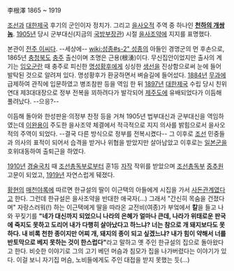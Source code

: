 李根澤 
1865 ~ 1919 

[[조선]]과 [[대한제국]] 후기의 군인이자 정치가. 그리고 [[을사오적]] 주역 중 하나인 '''[[천하의 개쌍놈]]'''. [[1905년]] 당시 군부대신(지금의 [[국방부]]장관) 시절 [[을사조약]]에 지지를 표명했다. 

본관이 [[전주 이씨]]다. --세상에-- [[wiki:성종#s-2" 성종]]의 아들인 경명군의 먼 후손으로, 1865년 [[충청북도]] [[충주]] 출신이며 초명은 근용(根湧)이다. 무신집안이었지만 출사의 계기는 [[임오군란]] 때 충주로 피신한 [[명성황후]]에게 싱싱한 [[생선]]을 진상함으로써 눈에 들어 발탁된 것으로 알려져 있다. 명성황후가 환궁하면서 벼슬길에 들어섰다. [[1884년]] [[무과]]에 급제하여 관직에 입문하였고 병조참판 등을 역임 한 뒤 [[1897년]] [[대한제국]] 수립 당시 친위연대 제3대대장으로 정부 전복을 꾀하려다가 발각되어 [[제주도]]에 유배되었다가 이듬해 풀려났다. --으응?--

이듬해 돌아와 한성판윤·의정부 찬정 등을 거쳐 1905년 법부대신과 군부대신을 역임하였는데 [[이완용]]이 주도한 을사조약 체결에서 적극적으로 지지 의사를 밝힘으로서 을사오적의 주역이 되었다. --결국 다른 방식으로 정부를 전복시켰다-- 그 이후로 [[조선]] 민중들과 의사의 표적이 되어서 습격을 받거나 위협을 받았지만 살아남았고 이후로는 [[일본군]]을 호위대동하여 출퇴근을 하였다. 

[[1910년]] [[경술국치]] 때 [[조선총독부]]로부터 훈1등 [[자작]] 작위를 받았으며 [[조선총독부]] [[중추원]] 고문이 되었고, [[1919년]] 자연스럽게 뒈졌다.

[[황현]]의 [[매천야록]]에 따르면 한규설의 딸이 이근택의 아들에게 시집을 가서 [[사돈]]관계였다고 한다. 그런데 한규설은 을사조약을 반대한 애국자(...) 그래서 "간신히 목숨을 건졌다며" 자랑스러워(!) 하는 이근택에게 딸을 따라온 교전비(여종)가 부엌에서 '''칼'''을 들고 나와 꾸짖기를 '''"네가 대신까지 되었으니 나라의 은혜가 얼마나 큰데, 나라가 위태로운 판국에 죽지도 못하고 도리어 내가 다행히 살아났다고 하느냐? 너는 참으로 개 돼지보다도 못하다. 내 비록 천한 종이지만 어찌 개, 돼지의 종이 되고 싶겠느냐? 내가 힘이 약해서 너를 반토막으로 베지 못하는 것이 한스럽다"'''라고 말하고 옛 주인 한규설의 집으로 돌아왔다고 한다. 비슷한 이야기로 그의 고기 베던 머슴과 침모가 집을 나가버렸다는 이야기가 있다. 이걸 보니 자기집 머슴, 노비들에게도 주인 대접을 받지 못했는 듯(...) 

